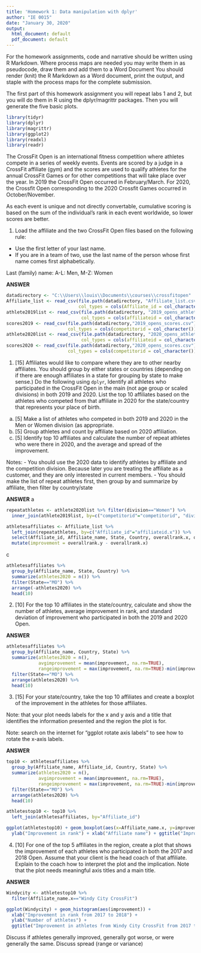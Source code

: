 ```yaml
---
title: 'Homework 1: Data manipulation with dplyr'
author: "IE 0015"
date: "January 30, 2020"
output:
  html_document: default
  pdf_document: default
---
```


For the homework assignments, code and narrative should be written using R Markdown. Where process maps are needed you may write them in as pseudocode, draw them and add them to a Word Document You should render (knit) the R Markdown as a Word document, print the output, and staple with the process maps for the complete submission.

The first part of this homework assignment you will repeat labs 1 and 2, but you will do them in R using the dplyr/magrittr packages. Then you will generate the five basic plots.

```r
library(tidyr)
library(dplyr)
library(magrittr)
library(ggplot2)
library(readxl)
library(readr)
```

The CrossFit Open is an international fitness competition where athletes compete in a series of weekly events. Events are scored by a judge in a CrossFit affiliate (gym) and the scores are used to qualify athletes for the annual CrossFit Games or for other competitions that will take place over the year.  In 2019 the CrossFit Open occurred in February/March. For 2020, the Crossfit Open corresponding to the 2020 Crossfit Games occurred in October/November.

As each event is unique and not directly convertable, cumulative scoring is based on the sum of the individual's rank in each event worldwide, so lower scores are better.

1. Load the affiliate and the two CrossFit Open files based on the following rule:

-  Use the first letter of your last name. 
-  If you are in a team of two, use the last name of the person whose first name comes first alphabetically.

Last (family) name:  A-L: Men,  M-Z: Women


**ANSWER**
```r
datadirectory <- "C:\\Users\\louis\\Documents\\courses\\crossfitopen"
Affiliate_list <- read_csv(file.path(datadirectory, "Affiliate_list.csv"),
                           col_types = cols(Affiliate_id = col_character()))
athlete2019list <- read_csv(file.path(datadirectory, "2019_opens_athletes.csv"), 
                            col_types = cols(affiliateid = col_character(), competitorid = col_character()))
scores2019 <- read_csv(file.path(datadirectory,"2019_opens_scores.csv"),
                       col_types = cols(competitorid = col_character()))
athlete2020list <- read_csv(file.path(datadirectory, "2020_opens_athletes.csv"), 
                            col_types = cols(affiliateid = col_character(), competitorid = col_character()))
scores2020 <- read_csv(file.path(datadirectory,"2020_opens_scores.csv"),
                       col_types = cols(competitorid = col_character()))
```

1. [15] Affiliates would like to compare where they are to other nearby affiliates.  You should group by either states or countries (depending on if there are enough affiliates in a state for grouping by state to make sense.)  Do the following using `dplyr`, 
Identify all athletes who participated in the CrossFit Open in the main (not age group or scaled divisions) in both 2019 and 2020.  List the top 10 affiliates based on the athletes who competed from that affiliate in 2020 for the state/country that represents your place of birth. 

a. [5] Make a list of athletes who competed in both 2019 and 2020 in the Men or Women division (as appropriate.
b. [5] Group athletes and count by affiliate based on 2020 affiliation.
c. [5] Identify top 10 affiliates and calculate the number of repeat athletes who were there in 2020, and the average and spread of the improvement.


Notes: 
    -  You should use the 2020 data to identify athletes by affiliate and the competition division. Because later you are treating the affiliate as a customer, and they are only interested in current members.
    -  You should make the list of repeat athletes first, then group by and summarize by affiliate, then filter by country/state
    

**ANSWER**
a
```r
repeatathletes <- athlete2020list %>% filter(division=="Women") %>%
  inner_join(athlete2019list, by=c("competitorid"="competitorid", "division"="division")) 
```


```r
athletesaffiliates <- Affiliate_list %>%
  left_join(repeatathletes, by=c("Affiliate_id"="affiliateid.x")) %>%
  select(Affiliate_id, Affiliate_name, State, Country, overallrank.x, overallrank.y) %>%
  mutate(improvement = overallrank.y - overallrank.x)
```

c
```r
athletesaffiliates %>% 
  group_by(Affiliate_name, State, Country) %>%
  summarize(athletes2020 = n()) %>%
  filter(State=="MO") %>%
  arrange(-athletes2020) %>%
  head(10)
```


2. [10] For the top 10 affiliates in the state/country, calculate and show the number of athletes, average improvement in rank, and standard deviation of improvement who participated in  both the 2019 and 2020 Open.  

**ANSWER**
```r
athletesaffiliates %>% 
  group_by(Affiliate_name, Country, State) %>%
  summarize(athletes2020 = n(),
            avgimprovement = mean(improvement, na.rm=TRUE),
            rangeimprovement = max(improvement, na.rm=TRUE)-min(improvement, na.rm=TRUE)) %>%
  filter(State=="MO") %>%
  arrange(athletes2020) %>%
  head(10)
```

3.  [15] For your state/country, take the top 10 affiliates and create a boxplot of the improvement in the athletes for those affiliates.  

Note: that your plot needs labels for the x and y axis and a title that identifies the information presented and the region the plot is for.

Note: search on the internet for "ggplot rotate axis labels" to see how to rotate the x-axis labels.

**ANSWER**
```r
top10 <- athletesaffiliates %>% 
  group_by(Affiliate_name, Affiliate_id, Country, State) %>%
  summarize(athletes2020 = n(),
            avgimprovement = mean(improvement, na.rm=TRUE),
            rangeimprovement = max(improvement, na.rm=TRUE)-min(improvement, na.rm=TRUE)) %>%
  filter(State=="MO") %>%
  arrange(athletes2020) %>%
  head(10)
```
```r
athletestop10 <- top10 %>%
  left_join(athletesaffiliates, by="Affiliate_id")
```

```r
ggplot(athletestop10) + geom_boxplot(aes(x=Affiliate_name.x, y=improvement)) +
  ylab("Improvement in rank") + xlab("Affiliate name") + ggtitle("Improvement in affiliates in North Central Region from 2017 to 2018 CrossFit Open") + theme(axis.text.x = element_text(angle = 90, hjust = 1))
```

4. [10]  For one of the top 5 affiliates in the region, create a plot that shows the improvement of each athletes who participated in both the 2017 and 2018 Open.  Assume that your client is the head coach of that affiliate.  Explain to the coach how to interpret the plot and the implication.  Note that the plot needs meaningful axis titles and a main title. 

**ANSWER**
```r
Windycity <- athletestop10 %>% 
  filter(Affiliate_name.x=="Windy City CrossFit")
```

```r
ggplot(Windycity) + geom_histogram(aes(improvement)) +
  xlab("Improvement in rank from 2017 to 2018") + 
  ylab("Number of athletes") +
  ggtitle("Improvement in athletes from Windy City CrossFit from 2017 to 2018 CrossFit Open")
```

Discuss if athletes generally improved, generally got worse, or were generally the same.  Discuss spread (range or variance)